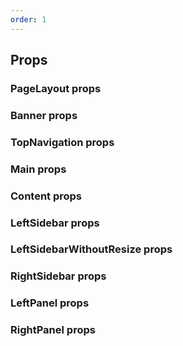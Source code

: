 ```yaml
---
order: 1
---
```


## Props

### PageLayout props

<PropsTable heading="" props={PageLayoutProps} />

### Banner props

<PropsTable heading="" props={BannerProps} />

### TopNavigation props

<PropsTable heading="" props={TopNavigationProps} />

### Main props

<PropsTable heading="" props={MainProps} />

### Content props

<PropsTable heading="" props={ContentProps} />


### LeftSidebar props

<PropsTable heading="" props={LeftSidebarProps} />

### LeftSidebarWithoutResize props

<PropsTable heading="" props={LeftSidebarWithoutResizeProps} />

### RightSidebar props

<PropsTable heading="" props={RightSidebarProps} />

### LeftPanel props

<PropsTable heading="" props={LeftPanelProps} />

### RightPanel props

<PropsTable heading="" props={RightPanelProps} />
